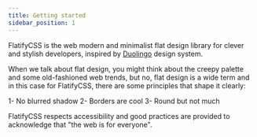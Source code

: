 ```yaml
---
title: Getting started
sidebar_position: 1
---
```


FlatifyCSS is the web modern and minimalist flat design library for clever and stylish developers, inspired by [Duolingo](https://www.duolingo.com/) design system.

When we talk about flat design, you might think about the creepy palette and some old-fashioned web trends, but no, flat design is a wide term and in this case for FlatifyCSS, there are some principles that shape it clearly:

1- No blurred shadow
2- Borders are cool
3- Round but not much

FlatifyCSS respects accessibility and good practices are provided to acknowledge that "the web is for everyone".
